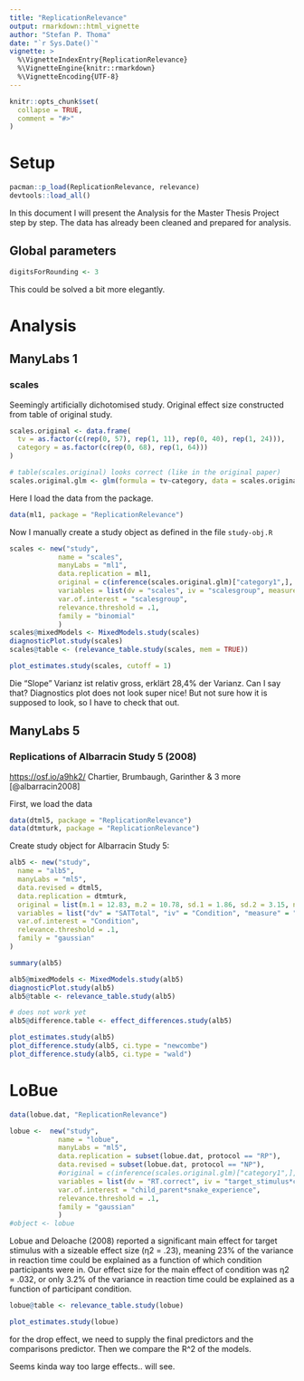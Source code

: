 ```yaml
---
title: "ReplicationRelevance"
output: rmarkdown::html_vignette
author: "Stefan P. Thoma"
date: "`r Sys.Date()`"
vignette: >
  %\VignetteIndexEntry{ReplicationRelevance}
  %\VignetteEngine{knitr::rmarkdown}
  %\VignetteEncoding{UTF-8}
---
```


```r
knitr::opts_chunk$set(
  collapse = TRUE,
  comment = "#>"
)
```
# Setup
```r
pacman::p_load(ReplicationRelevance, relevance)
devtools::load_all()
```

In this document I will present the Analysis for the Master Thesis Project step by step. 
The data has already been cleaned and prepared for analysis.

## Global parameters
```r
digitsForRounding <- 3
```
This could be solved a bit more elegantly.


# Analysis

## ManyLabs 1

### scales
Seemingly artificially dichotomised study.
Original effect size constructed from table of original study.
```r
scales.original <- data.frame(
  tv = as.factor(c(rep(0, 57), rep(1, 11), rep(0, 40), rep(1, 24))),
  category = as.factor(c(rep(0, 68), rep(1, 64)))
)

# table(scales.original) looks correct (like in the original paper)
scales.original.glm <- glm(formula = tv~category, data = scales.original, family="binomial", )
```

Here I load the data from the package.
```r
data(ml1, package = "ReplicationRelevance")
```



Now I manually create a study object as defined in the file `study-obj.R`

```r
scales <- new("study", 
            name = "scales", 
            manyLabs = "ml1",
            data.replication = ml1,
            original = c(inference(scales.original.glm)["category1",], "n.total" = nobs(scales.original.glm)), 
            variables = list(dv = "scales", iv = "scalesgroup", measure = "OR"),
            var.of.interest = "scalesgroup",
            relevance.threshold = .1,
            family = "binomial"
            )
scales@mixedModels <- MixedModels.study(scales)
diagnosticPlot.study(scales)
scales@table <- (relevance_table.study(scales, mem = TRUE))

plot_estimates.study(scales, cutoff = 1)
```
Die "Slope" Varianz ist relativ gross, erklärt 28,4% der Varianz. Can I say that? 
Diagnostics plot does not look super nice! But not sure how it is supposed to look, so I have to check that out.


## ManyLabs 5

### Replications of Albarracin Study 5 (2008)

<https://osf.io/a9hk2/> Chartier, Brumbaugh, Garinther & 3 more
[@albarracin2008]

First, we load the data

```r
data(dtml5, package = "ReplicationRelevance")
data(dtmturk, package = "ReplicationRelevance")
```

Create study object for Albarracin Study 5:

```r
alb5 <- new("study", 
  name = "alb5", 
  manyLabs = "ml5",
  data.revised = dtml5, 
  data.replication = dtmturk,
  original = list(m.1 = 12.83, m.2 = 10.78, sd.1 = 1.86, sd.2 = 3.15, n.1 = 18, n.2 = 18), 
  variables = list("dv" = "SATTotal", "iv" = "Condition", "measure" = "SMD"),
  var.of.interest = "Condition",
  relevance.threshold = .1,
  family = "gaussian"
)

summary(alb5)
```

```r


alb5@mixedModels <- MixedModels.study(alb5)
diagnosticPlot.study(alb5)
alb5@table <- relevance_table.study(alb5)

# does not work yet
alb5@difference.table <- effect_differences.study(alb5)

plot_estimates.study(alb5)
plot_difference.study(alb5, ci.type = "newcombe")
plot_difference.study(alb5, ci.type = "wald")

```


# LoBue 

```r
data(lobue.dat, "ReplicationRelevance")
```

```r
lobue <-  new("study", 
            name = "lobue", 
            manyLabs = "ml5",
            data.replication = subset(lobue.dat, protocol == "RP"),
            data.revised = subset(lobue.dat, protocol == "NP"),
            #original = c(inference(scales.original.glm)["category1",], "n.total" = nobs(scales.original.glm)), 
            variables = list(dv = "RT.correct", iv = "target_stimulus*child_parent*snake_experience", measure = "drop"),
            var.of.interest = "child_parent*snake_experience",
            relevance.threshold = .1,
            family = "gaussian"
            )
#object <- lobue
```

| Lobue and Deloache (2008) reported a significant main effect for target stimulus with a sizeable effect size (η2 = .23), meaning 23% of the variance in reaction time could be explained as a function of which condition participants were in.  Our effect size for the main effect of condition was η2 = .032, or only 3.2% of the variance in reaction time could be explained as a function of participant condition. 
```r
lobue@table <- relevance_table.study(lobue)

plot_estimates.study(lobue)
```
for the drop effect, we need to supply the final predictors and the comparisons predictor.
Then we compare the R^2 of the models. 

Seems kinda way too large effects.. will see.
